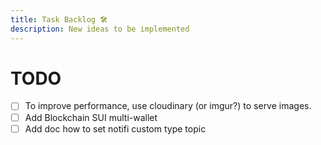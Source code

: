```yaml
---
title: Task Backlog 🛠
description: New ideas to be implemented
---
```


# TODO

- [ ] To improve performance, use cloudinary (or imgur?) to serve images.
- [ ] Add Blockchain SUI multi-wallet
- [ ] Add doc how to set notifi custom type topic

